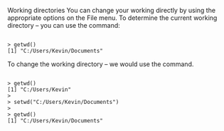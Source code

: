 Working directories
You can change your working directly by using the appropriate options on the File menu.
To determine the current working directory – you can use the \texttt{getwd()} command:	

<pre><code>
> getwd()
[1] "C:/Users/Kevin/Documents"
</code></pre>

To change the working directory – we would use the \texttt{setwd()} command.

<pre><code>
> getwd()
[1] "C:/Users/Kevin"
>
> setwd("C:/Users/Kevin/Documents")
>
> getwd()
[1] "C:/Users/Kevin/Documents"
</code></pre>

